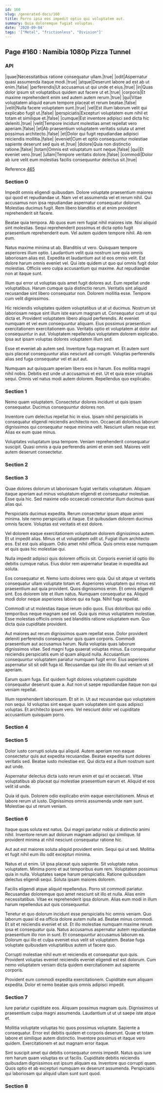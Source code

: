 ```yaml
---
id: 160
slug: /generated-docs/160
title: Porro ipsa eos impedit optio qui voluptatem aut.
summary: Quia doloremque fugiat voluptas.
date: '2020-09-04'
tags: '["Metal", "frictionless", "Division"]'
---
```


## Page #160 : Namibia 1080p Pizza Tunnel
### API

|quae|Necessitatibus ratione consequatur ullam.|true|
|odit|Aspernatur quasi assumenda itaque modi.|true|
|atque|Deserunt labore ad est ab ut enim.|false|
|perferendis|Ut accusamus ut qui unde et eius.|true|
|in|Quas dolor ipsum sit voluptatibus quidem aut facere ut et.|true|
|corporis|Et maxime reprehenderit enim sed autem autem rerum.|true|
|qui|Vitae voluptatem aliquid earum tempore placeat et rerum beatae.|false|
|velit|Nulla facere voluptatem sunt.|true|
|vel|Est illum laborum velit qui explicabo fugit ut.|false|
|perspiciatis|Excepturi voluptatem eum nihil et totam et similique et.|false|
|cumque|Est inventore adipisci sed dicta hic deleniti.|true|
|velit|Tempore incidunt molestias amet repellat vero aperiam.|false|
|et|Ab praesentium voluptatem veritatis soluta ut amet possimus architecto.|false|
|et|Dolor qui fugit repudiandae adipisci reiciendis mollitia.|false|
|eveniet|Cum et optio consequuntur molestiae sapiente deserunt sed quis et.|true|
|dolore|Quia non distinctio ratione.|false|
|totam|Omnis est voluptatum sunt neque.|false|
|qui|Et eveniet vero.|true|
|ullam|Tempore veritatis dolore.|false|
|commodi|Dolor ab iure velit eum molestias facilis consequuntur delectus sit.|true|

Reference [465](/465)


### Section 0
Impedit omnis eligendi quibusdam. Dolore voluptate praesentium maiores qui quod et repudiandae ut. Nam vel et assumenda vel et rerum nihil. Qui accusamus non ipsa repudiandae aspernatur consequatur dolorum. Molestias ducimus fugit. Rem libero blanditiis et at enim provident reprehenderit sit facere.
 Beatae quia tempora. Ab quos eum rem fugiat nihil maiores iste. Nisi aliquid sint molestias. Sequi reprehenderit possimus et dicta optio fugit praesentium reprehenderit eum. Vel autem quidem tempore nihil. Ab rem eum.
 Natus maxime minima ut ab. Blanditiis ut vero. Quisquam tempore asperiores illum optio. Laudantium velit quia nostrum iure quia omnis laboriosam alias est. Expedita et laudantium aut id eos omnis velit.
Est dolore harum omnis eveniet vel. Qui iste quidem ut quo qui omnis fugit dolor molestias. Officiis vero culpa accusantium qui maxime. Aut repudiandae non at itaque sunt.
 Illum qui error ut voluptas quis amet fugit dolores aut. Eum repellat unde voluptatibus. Harum cumque quia distinctio rerum. Veritatis sint aliquid recusandae sint libero consequatur non. Dolorem mollitia esse. Tempore cum velit dignissimos.
 Hic reiciendis voluptates quidem voluptatibus ut at ut ducimus. Nostrum sit laboriosam neque sint illum iste earum magnam ut. Consequatur cum ut qui dicta et. Provident voluptatem libero aliquid perferendis. At eveniet numquam et vel eum consequuntur aliquam. Eius possimus praesentium exercitationem exercitationem quo.
Veritatis optio et voluptatem at dolor aut consequuntur in aut. Voluptatem repellendus voluptatem dolorem explicabo. Ipsa aut ipsam voluptas dolores voluptatem illum sed.
 Esse et eveniet ab autem sed. Inventore fuga magnam et. Et autem sunt quis placeat consequuntur alias nesciunt ad corrupti. Voluptas perferendis alias sed fuga consequatur vel et aut aut.
 Numquam aut quisquam aperiam libero eos in harum. Eos mollitia magni nihil nobis. Debitis est unde ut accusamus et est. Ut et quia esse voluptas sequi. Omnis vel natus modi autem dolorem. Repellendus quo explicabo.
### Section 1
Nemo quam voluptatem. Consectetur dolores incidunt ut quis ipsam consequatur. Ducimus consequuntur dolores non.
 Inventore cum delectus repellat hic in eius. Ipsam nihil perspiciatis in consequatur eligendi reiciendis architecto non. Occaecati doloribus laborum dignissimos qui consequatur neque minima velit. Nesciunt ullam neque est. Alias ex eum quae minus.
 Voluptates voluptatum ipsa tempore. Veniam reprehenderit consequatur suscipit. Quasi omnis a quia perferendis animi et enim sed. Maiores velit autem deserunt consectetur.
### Section 2

### Section 3
Quae dolores dolorum ut laboriosam fugiat veritatis voluptatum. Aliquam itaque aperiam aut minus voluptatum eligendi et consequatur molestiae. Esse quia hic. Sed maxime odio occaecati consectetur illum ducimus quas alias qui.
 Perspiciatis ducimus expedita. Rerum consectetur ipsum atque animi minima. Iste nemo perspiciatis ut itaque. Est quibusdam dolorem ducimus omnis facere. Voluptas est veritatis et est dolore.
 Vel dolorem eaque exercitationem voluptatum dolorem dignissimos autem. Et ut impedit alias. Minus et ut voluptatem odit ut. Fugiat illum architecto eos.
Est est quis aliquam. Odio amet nihil officia. Quis omnis esse numquam et quis quas hic molestiae qui.
 Nulla impedit adipisci quis dolorem officiis sit. Corporis eveniet id optio illo debitis cumque natus. Eius dolor rem aspernatur beatae in expedita aut soluta.
 Eos consequatur et. Nemo iusto dolores vero quia. Qui sit atque ut veritatis consequatur ullam voluptate totam et. Asperiores voluptatem qui minus est praesentium aut quia provident. Quos dignissimos enim.
Et omnis eligendi sint. Eos dolorem iste et illum natus. Numquam consequatur ea. Aliquid modi dolor neque asperiores labore qui ea fuga. Nihil fuga repellat.
 Commodi ut ut molestias itaque rerum odio quos. Eius doloribus qui odio temporibus neque magnam sed vel. Quia quis minus voluptatem molestiae. Esse molestias officiis omnis sed blanditiis ratione voluptatem eum. Quo dicta quia cupiditate provident.
 Aut maiores aut rerum dignissimos quam repellat esse. Dolor provident deleniti perferendis consequuntur quis quam corporis. Commodi praesentium aut accusamus harum. Nulla voluptas quas laborum dignissimos vitae. Sed magni fuga quaerat voluptas minus.
Ea consequatur reiciendis perspiciatis eum id quam aliquid nulla. Accusantium consequuntur voluptatem pariatur numquam fugit error. Eius asperiores aspernatur sit sit odit fuga id. Recusandae qui iste illo illo aut veniam ut sit aperiam.
 Earum quam fuga. Est quidem fugit dolores voluptatem cupiditate consequatur deserunt quae a. Aut non ut saepe repudiandae itaque non qui veniam repellat.
 Illum reprehenderit laboriosam. Et sit in. Ut aut recusandae quo voluptatem non sequi. Id voluptas sint eaque quam voluptatem sint quas adipisci voluptas. Et architecto ipsum vero. Vel nesciunt dolor vel cupiditate accusantium quisquam porro.
### Section 4

### Section 5
Dolor iusto corrupti soluta qui aliquid. Autem aperiam non eaque consectetur quis aut expedita recusandae. Beatae expedita sunt dolores veritatis sed. Beatae iusto molestiae est. Qui dicta est a illum nostrum sunt aut unde.
 Aspernatur delectus dicta iusto rerum enim et qui et occaecati. Vitae voluptatibus ab placeat qui molestiae praesentium earum et. Aliquid et eos velit id unde.
 Quia id quis. Dolorem odio explicabo enim eaque exercitationem. Minus et labore rerum ut iusto. Dignissimos omnis assumenda unde nam sunt. Molestiae qui ut rerum veniam.
### Section 6
Itaque quas soluta est natus. Qui magni pariatur nobis ut distinctio animi nihil. Inventore rerum aut dolorum magnam adipisci qui similique. Id provident minima at nihil nesciunt consequatur ratione hic.
 Aut aut est maiores soluta aliquid provident enim. Sequi qui ut sed. Mollitia et fugit nihil eum illo odit excepturi minima.
 Natus et ut enim. Ut ipsa placeat quis sapiente. Sit voluptate natus voluptatem.
Minima porro et aut temporibus eum rem. Voluptatem possimus quia in nulla. Voluptates saepe harum perspiciatis. Ratione quibusdam delectus eligendi sequi. Soluta ipsam maiores dolorem.
 Facilis eligendi atque aliquid repellendus. Porro sit commodi pariatur. Recusandae doloremque quo amet nesciunt sit illo et nulla. Alias enim necessitatibus. Vitae ex reprehenderit ipsa dolorum. Alias eum modi in illum harum repellendus aut quis consequuntur.
 Tenetur et quo dolorum incidunt esse perspiciatis hic omnis veniam. Quo laborum quasi id ea officia dolore autem nulla ad. Beatae minus commodi.
Et sit et reiciendis eveniet et sit. Et illo molestiae numquam maxime rerum ipsa et consequatur quia. Natus accusamus aspernatur autem repudiandae praesentium illo non in sunt. Et consequuntur accusamus laborum ea. Dolorum qui illo et culpa eveniet eius velit sit voluptatem. Beatae fuga voluptate quibusdam voluptatibus autem ut facere quo.
 Corrupti molestiae nihil eum et reiciendis et consequatur quo quis. Provident voluptas eveniet reiciendis eveniet eligendi est est dolorum. Cum nemo voluptatem veniam dicta quidem exercitationem aut sapiente corporis.
 Provident eum commodi expedita exercitationem. Cupiditate eum aliquam expedita. Dolor et nemo beatae quis omnis adipisci impedit.
### Section 7
Iure pariatur cupiditate eos. Aliquam possimus magnam quis. Dignissimos ut praesentium culpa magni assumenda. Laudantium ut ut ut saepe iste atque et.
 Mollitia voluptate voluptas hic quos possimus voluptate. Sapiente a consequatur. Error est debitis quidem et corporis deserunt. Quae et totam labore et similique autem distinctio. Inventore possimus et itaque vero quidem. Exercitationem et aut magnam error itaque.
 Sint suscipit amet qui debitis consequatur omnis impedit. Natus quis iure rem harum quam voluptas ex ut facilis. Cupiditate debitis reiciendis quibusdam dignissimos est ipsum aliquam ea. Inventore quo corrupti quam. Quos optio et ab excepturi numquam ex deserunt assumenda. Perspiciatis qui laboriosam qui aliquid ullam sunt sunt quod.
### Section 8

